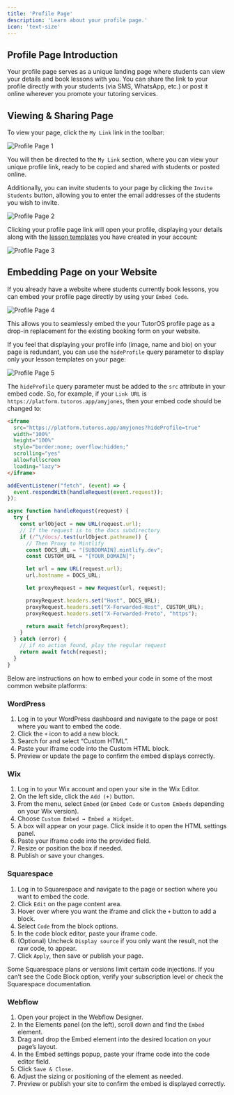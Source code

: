 ```yaml
---
title: 'Profile Page'
description: 'Learn about your profile page.'
icon: 'text-size'
---
```


## Profile Page Introduction

Your profile page serves as a unique landing page where students can view your details and book lessons with you. You can share the link to your profile directly with your students (via SMS, WhatsApp, etc.) or post it online wherever you promote your tutoring services.

## Viewing & Sharing Page

To view your page, click the `My Link` link in the toolbar:

![Profile Page 1](/images/profile-page-1.png)

You will then be directed to the `My Link` section, where you can view your unique profile link, ready to be copied and shared with students or posted online.

Additionally, you can invite students to your page by clicking the `Invite Students` button, allowing you to enter the email addresses of the students you wish to invite.

![Profile Page 2](/images/profile-page-2.png)

Clicking your profile page link will open your profile, displaying your details along with the [lesson templates](/templates/lesson-template-intro) you have created in your account:

![Profile Page 3](/images/profile-page.png)

## Embedding Page on your Website

If you already have a website where students currently book lessons, you can embed your profile page directly by using your `Embed Code`. 

![Profile Page 4](/images/profile-page-4.png)

This allows you to seamlessly embed the your TutorOS profile page as a drop-in replacement for the existing booking form on your website.

If you feel that displaying your profile info (image, name and bio) on your page is redundant, you can use the `hideProfile` query parameter to display only your lesson templates on your page:

![Profile Page 5](/images/profile-page-5.png)

The `hideProfile` query parameter must be added to the `src` attribute in your embed code. So, for example, if your `Link URL` is `https://platform.tutoros.app/amyjones`, then your embed code should be changed to:

```markdown
<iframe
  src="https://platform.tutoros.app/amyjones?hideProfile=true"
  width="100%"
  height="100%"
  style="border:none; overflow:hidden;"
  scrolling="yes"
  allowfullscreen
  loading="lazy">
</iframe>
```

```javascript
addEventListener("fetch", (event) => {
  event.respondWith(handleRequest(event.request));
});

async function handleRequest(request) {
  try {
    const urlObject = new URL(request.url);
    // If the request is to the docs subdirectory
    if (/^\/docs/.test(urlObject.pathname)) {
      // Then Proxy to Mintlify
      const DOCS_URL = "[SUBDOMAIN].mintlify.dev";
      const CUSTOM_URL = "[YOUR_DOMAIN]";

      let url = new URL(request.url);
      url.hostname = DOCS_URL;

      let proxyRequest = new Request(url, request);

      proxyRequest.headers.set("Host", DOCS_URL);
      proxyRequest.headers.set("X-Forwarded-Host", CUSTOM_URL);
      proxyRequest.headers.set("X-Forwarded-Proto", "https");

      return await fetch(proxyRequest);
    }
  } catch (error) {
    // if no action found, play the regular request
    return await fetch(request);
  }
}
```

Below are instructions on how to embed your code in some of the most common website platforms:

### WordPress

1. Log in to your WordPress dashboard and navigate to the page or post where you want to embed the code.
2. Click the `+` icon to add a new block.
3. Search for and select “Custom HTML”.
4. Paste your iframe code into the Custom HTML block.
5. Preview or update the page to confirm the embed displays correctly.

### Wix

1. Log in to your Wix account and open your site in the Wix Editor.
2. On the left side, click the `Add (+)` button.
3. From the menu, select `Embed` (or `Embed Code` or `Custom Embeds` depending on your Wix version).
4. Choose `Custom Embed → Embed a Widget`.
5. A box will appear on your page. Click inside it to open the HTML settings panel.
6. Paste your iframe code into the provided field.
7. Resize or position the box if needed.
8. Publish or save your changes.

### Squarespace

1. Log in to Squarespace and navigate to the page or section where you want to embed the code.
2. Click `Edit` on the page content area.
3. Hover over where you want the iframe and click the `+` button to add a block.
4. Select `Code` from the block options.
5. In the code block editor, paste your iframe code.
6. (Optional) Uncheck `Display source` if you only want the result, not the raw code, to appear.
7. Click `Apply`, then save or publish your page.

<Note>Some Squarespace plans or versions limit certain code injections. If you can’t see the Code Block option, verify your subscription level or check the Squarespace documentation.</Note>

### Webflow

1. Open your project in the Webflow Designer.
2. In the Elements panel (on the left), scroll down and find the `Embed` element.
3. Drag and drop the Embed element into the desired location on your page’s layout.
4. In the Embed settings popup, paste your iframe code into the code editor field.
5. Click `Save & Close.`
6. Adjust the sizing or positioning of the element as needed.
7. Preview or publish your site to confirm the embed is displayed correctly.
